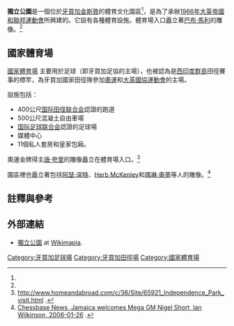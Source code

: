 {{Infobox Stadium  |
  stadium_name  = 獨立公園 |
  image      = [[File:Independence_Park.jpg|300px]] |
  fullname   = 獨立公園 |
  nickname   = ''The Office'' |
  location   = [[牙買加|牙買加]][[金斯敦|金斯敦]]|
  built      = 1962 |
  opened     = 1962 |
  seating_capacity   = 35,000  |
  tenants     = [[牙買加國家足球隊|牙買加國家足球隊]] <br> [[牙買加國家聯盟式橄欖球隊|牙買加國家聯盟式橄欖球隊]]（有時）<br> [[1966年大英帝國和聯邦運動會|1966年大英帝國和聯邦運動會]]|
  dimensions  = unknown |
}}

'''獨立公園'''是一個位於[[牙買加|牙買加]][[金斯敦|金斯敦]]的體育文化園區<ref name=haa/>，是為了承辦[[1966年大英帝國和聯邦運動會|1966年大英帝國和聯邦運動會]]所興建的。它設有各種體育設施。體育場入口矗立著[[巴布·馬利|巴布·馬利]]的雕像。<ref name=haa/>

==國家體育場==
[http://wikimapia.org/#lat=18.0011571&lon=-76.7727721&z=18&l=0&m=a&v=2 國家體育場] {{Wayback|url=http://wikimapia.org/#lat=18.0011571&lon=-76.7727721&z=18&l=0&m=a&v=2 |date=20180208144403 }}主要用於足球（即牙買加足協的主場），也被認為是[[西印度群島|西印度群島]]田徑賽事的標竿，為牙買加國家田徑隊參加[[奧運|奧運]]和[[大英國協運動會|大英國協運動會]]的主場。

設施包括：
* 400公尺[[国际田径联合会|国际田径联合会]]認證的跑道
* 500公尺混凝土自由車場
* [[国际足球联合会|国际足球联合会]]認證的足球場
* 媒體中心
* 11個私人套房和皇家包廂。

奧運金牌得主[[唐·夸里|唐·夸里]]的雕像矗立在體育場入口。<ref name="haa">http://www.homeandabroad.com/c/36/Site/65921_Independence_Park_visit.html {{Wayback|url=http://www.homeandabroad.com/c/36/Site/65921_Independence_Park_visit.html |date=20131004233143 }}.</ref>

園區裡也矗立著包括[[阿瑟·温特|阿瑟·温特]]、[[Herb_McKenley|Herb McKenley]]和[[瑪琳·奧蒂|瑪琳·奧蒂]]等人的雕像。<ref>[http://www.chessbase.com/newsdetail.asp?newsid=2888 Chessbase News, Jamaica welcomes Mega GM Nigel Short, Ian Wilkinson, 2006-01-26] {{Wayback|url=http://www.chessbase.com/newsdetail.asp?newsid=2888 |date=20121109160321 }}.</ref>

==註釋與參考==
{{Reflist}}

==外部連結==
* [http://wikimapia.org/#lat=18.001356&lon=-76.7732978&z=17&l=0&m=a&v=2 獨立公園] {{Wayback|url=http://wikimapia.org/#lat=18.001356&lon=-76.7732978&z=17&l=0&m=a&v=2 |date=20180208144403 }} at [[Wikimapia|Wikimapia]].

{{coord|18|00|07|N|76|46|18|W|display=title|region:JM_type:landmark_source:dewiki}}

[[Category:牙買加足球場|Category:牙買加足球場]]
[[Category:牙買加田徑場|Category:牙買加田徑場]]
[[Category:國家體育場|Category:國家體育場]]